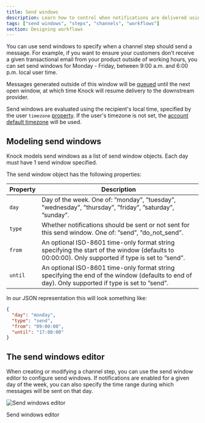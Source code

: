 ```yaml
---
title: Send windows
description: Learn how to control when notifications are delivered using send windows.
tags: ["send windows", "steps", "channels", "workflows"]
section: Designing workflows
---
```


You can use send windows to specify when a channel step should send a message. For example, if you want to ensure your customers don’t receive a given transactional email from your product outside of working hours, you can set send windows for Monday - Friday, between 9:00 a.m. and 6:00 p.m. local user time.

Messages generated outside of this window will be [queued](https://docs.knock.app/send-notifications/message-statuses#3-queued) until the next open window, at which time Knock will resume delivery to the downstream provider.

Send windows are evaluated using the recipient's local time, specified by the user `timezone` [property](/concepts/users#optional-attributes). If the user's timezone is not set, the [account default timezone](/manage-your-account/account-timezone) will be used.

## Modeling send windows

Knock models send windows as a list of send window objects. Each day must have 1 send window specified.

The send window object has the following properties:

| Property | Description                                                                                                                                      |
| -------- | ------------------------------------------------------------------------------------------------------------------------------------------------ |
| `day`    | Day of the week. One of: ”monday”, ”tuesday”, ”wednesday”, ”thursday”, ”friday”, ”saturday”, ”sunday”.                                           |
| `type`   | Whether notifications should be sent or not sent for this send window. One of: ”send”, ”do_not_send”.                                            |
| `from`   | An optional ISO-8601 time-only format string specifying the start of the window (defaults to 00:00:00). Only supported if type is set to ”send”. |
| `until`  | An optional ISO-8601 time-only format string specifying the end of the window (defaults to end of day). Only supported if type is set to ”send”. |

In our JSON representation this will look something like:

```json title="Example send window"
{
  "day": "monday",
  "type": "send",
  "from": "09:00:00",
  "until": "17:00:00"
}
```

## The send windows editor

When creating or modifying a channel step, you can use the send window editor to configure send windows. If notifications are enabled for a given day of the week, you can also specify the time range during which messages will be sent on that day.

<Image
  src="/images/notifications/send-windows-editor.png"
  alt="Send windows editor"
  width={800}
  height={450}
  className="rounded-md mx-auto border border-gray-200"
/>

<figcaption style={{ marginTop: "-12px" }}>Send windows editor</figcaption>
